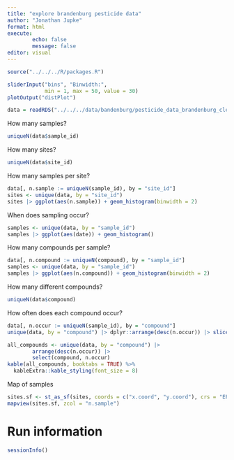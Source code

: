 ```yaml
---
title: "explore brandenburg pesticide data"
author: "Jonathan Jupke"
format: html
execute:
        echo: false
        message: false
editor: visual
---
```


```r
source("../../../R/packages.R")
```

```r
sliderInput("bins", "Binwidth:", 
            min = 1, max = 50, value = 30)
plotOutput("distPlot")
```

```r
data = readRDS("../../../data/bandenburg/pesticide_data_brandenburg_clean.rds")
```

How many samples?

```r
uniqueN(data$sample_id)
```

How many sites?

```r
uniqueN(data$site_id)
```

How many samples per site?

```r
data[, n.sample := uniqueN(sample_id), by = "site_id"]
sites <- unique(data, by = "site_id")
sites |> ggplot(aes(n.sample)) + geom_histogram(binwidth = 2)
```


When does sampling occur?

```r
samples <- unique(data, by = "sample_id")
samples |> ggplot(aes(date)) + geom_histogram()
```

How many compounds per sample?

```r
data[, n.compound := uniqueN(compound), by = "sample_id"]
samples <- unique(data, by = "sample_id")
samples |> ggplot(aes(n.compound)) + geom_histogram(binwidth = 2)
```

How many different compounds?

```r
uniqueN(data$compound)
```

How often does each compound occur?

```r
data[, n.occur := uniqueN(sample_id), by = "compound"]
unique(data, by = "compound") |> dplyr::arrange(desc(n.occur)) |> slice_head(n = 20) |> ggplot(aes(n.occur, reorder(compound, n.occur, sum))) + geom_col()
```

```r
all_compounds <- unique(data, by = "compound") |> 
        arrange(desc(n.occur)) |> 
        select(compound, n.occur) 
kable(all_compounds, booktabs = TRUE) %>%
  kableExtra::kable_styling(font_size = 8)
```

Map of samples

```r
sites.sf <- st_as_sf(sites, coords = c("x.coord", "y.coord"), crs = "EPSG:25833")
mapview(sites.sf, zcol = "n.sample")
```

# Run information

```r
sessionInfo()
```

